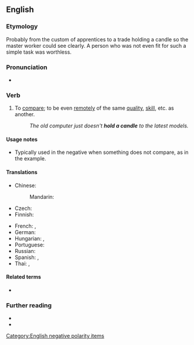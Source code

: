 ==English==

===Etymology===
Probably from the custom of apprentices to a trade holding a candle so the master worker could see clearly. A person who was not even fit for such a simple task was worthless.

===Pronunciation===
* {{audio|en|en-au-hold a candle.ogg|Audio (AU)}}

===Verb===
{{en-verb|hold<,,held> a candle}}

# {{lb|en|idiomatic}} To [[compare]]; to be even [[remote]]ly of the same [[quality]], [[skill]], etc. as another.
#: ''The old computer just doesn't '''hold a candle''' to the latest models.''

====Usage notes====
* Typically used in the negative when something does not compare, as in the example.

====Translations====
{{trans-top|be even remotely of the same quality}}
* Chinese:
*: Mandarin: {{t+|cmn|望其项背|sc=Hani}}
* Czech: {{t|cs|sahat po kotníky}}
* Finnish: {{t+|fi|pärjätä}}
{{trans-mid}}
* French: {{t+|fr|faire le poids}}, {{t|fr|arriver à la cheville}}
* German: {{t+|de|jemandem nicht das Wasser reichen können}}
* Hungarian: {{t|hu|nem lehet egy napon említeni}} {{qualifier|negative}}, {{t|hu|a kisujjával sem ér fel}} {{qualifier|negative, of people}}
* Portuguese: {{t|pt|chegar aos pés}}
* Russian: {{t+|ru|в подмётки не годи́ться}} {{qualifier|not (even) suitable for soles}}
* Spanish: {{t|es|llegar a la suela del zapato}}, {{t|es|llegar a los talones}}
* Thai: {{t+|th|[[เทียบ]][[ติด]]|tr=tîiap-dtìt}}, {{t+|th|[[เทียบ]][[ได้]]|tr=tîiap-dâai}}
{{trans-bottom}}

====Related terms====
* {{l|en|hold a candle for}}

===Further reading===
* {{R:Macmillan|not hold a candle to}}
* {{R:Merriam-Webster Online|hold}}

[[Category:English negative polarity items]]